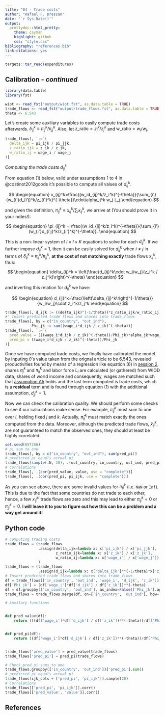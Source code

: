```yaml
---
title: "04 - Trade costs"
author: "Rafael F. Bressan"
date: "`r Sys.Date()`"
output:
  prettydoc::html_pretty:
    theme: cayman
    highlight: github
    css: "style.css"
bibliography: "references.bib"
link-citations: yes
---
```


<script type="text/x-mathjax-config">
MathJax.Hub.Config({
  TeX: { 
      equationNumbers: { 
            autoNumber: "all",
            formatNumber: function (n) {return n}
      } 
  }
});
</script>

```r
targets::tar_read(expenditures)
```

## Calibration - _continued_

```r
library(data.table)
library(fst)

wiot <- read_fst("output/wiot.fst", as.data.table = TRUE)
trade_flows <- read_fst("output/trade_flows.fst", as.data.table = TRUE)
theta <- 6.543
```

Let's create some auxiliary variables to easily compute trade costs afterwards.
$\delta_{ij}^k \equiv \pi_{ij}^k / \pi_{jj}^k$.
Also, let $\text{z_ratio} = z_i^k / z_j^k$ and $\text{w_ratio} = w_i / w_j$.

```r
trade_flows[, `:=`(
  delta_ijk = pi_ijk / pi_jjk,
  z_ratio_ijk = z_ik / z_jk,
  w_ratio_ij = wage_i / wage_j
)]
```

_Computing the trade costs $d_{ij}^k$_

From equation (1) below, valid under assumptions 1 to 4 in @costinot2012goods it's possible to compute all values of $d_{ij}^k$.

$$
\begin{equation}
x_{ij}^k=\frac{(w_id_{ij}^k/z_i^k)^{-\theta}}{\sum_{i'}(w_{i'}d_{i'j}^k/z_{i'}^k)^{-\theta}}\cdot\alpha_j^k w_j L_j
\end{equation}
$$

and given the definition, $\pi_{ij}^k\equiv x_{ij}^k / \sum_i x_{ij}^k$, we arrive at (You should prove it in your notes!):

$$
\begin{equation}
\pi_{ij}^k = \frac{(w_id_{ij}^k/z_i^k)^{-\theta}}{\sum_{i'}(w_{i'}d_{i'j}^k/z_{i'}^k)^{-\theta}}.
\end{equation}
$$

This is a non-linear system of $I\times I\times K$ equations to solve for each $d_{ij}^k$. If we further impose $d_{jj}^k=1$, then it can be easily solved for $d_{ij}^k$ when $i\neq j$ in terms of $\delta_{ij}^k \equiv \pi_{ij}^k / \pi_{jj}^k$, **at the cost of not matching exactly** trade flows $x_{ij}^k$, thus:

$$
\begin{equation}
  \delta_{ij}^k = \left(\frac{d_{ij}^k\cdot w_i/w_j}{z_i^k / z_j^k}\right)^{-\theta}
\end{equation}
$$

and inverting this relation for $d_{ij}^k$ we have:

$$
\begin{equation}
  d_{ij}^k=\frac{\left(\delta_{ij}^k\right)^{-1/\theta}}{w_i/w_j}\cdot z_i^k/z_j^k
\end{equation}
$$

```r
trade_flows[, d_ijk := ((delta_ijk)^(-1/theta))*z_ratio_ijk/w_ratio_ij]
#' Insert predicted trade flows and shares into trade_flows
trade_flows[, by = c("in_country", "out_ind"),
            Phi_jk := sum((wage_i*d_ijk / z_ik)^(-theta))]
trade_flows[, `:=`(
  pred_value = (((wage_i*d_ijk / z_ik)^(-theta))/Phi_jk)*alpha_jk*wage_j*employed_j,
  pred_pi = ((wage_i*d_ijk / z_ik)^(-theta))/Phi_jk
)]
```


Once we have computed trade costs, we finally have calibrated the model by inputing $\theta$'s value taken from the orignal article to be 6.543, revealed productivities found by means of a regression like equation (6) in [session 2](02_eatonkortum.html), shares $\alpha_j^k$ and $\pi_{ij}^k$ and labor force $L_i$ are calculated (or gathered) from WIOD data, shares of world income and consequently, wages are matched such that [assumption A5](02_eatonkortum.html) holds and the last term computed is trade costs, which is a **residual** term and is found through equation (1) with the additional assumption, $d_{jj}^k=1$. 

Now we can check the calibration quality. We should perform some checks to see if our calculations make sense. For example, $\hat\pi_{ij}^k$ must sum to one over $i$, helding fixed $j$ and $k$. Actually, $\hat\pi_{ij}^k$ must match exactly the ones computed from the data. Moreover, although the predicted trade flows, $\hat x_{ij}^k$, are not guaranteed to match the observed ones, they should at least be highly correlated.  

```r
set.seed(657286)
# pi sum to one
trade_flows[, by = c("in_country", "out_ind"), sum(pred_pi)]
# predicted pi equals actual pi
trade_flows[sample(.N, 20), .(out_country, in_country, out_ind, pred_pi, pi_ijk)]
# Correlations
trade_flows[, .(cor(pred_value, value, use = "complete"))]
trade_flows[, .(cor(pred_pi, pi_ijk, use = "complete"))]
```

As you can see above, there are some invalid values for $\hat\pi_{ij}^k$ (i.e. `NaN` or `Inf`). This is due to the fact that some countries do not trade to each other, hence, a few $x_{ij}^{kl}$ trade flows are zero and this may lead to either $\pi_{ij}^k=0$ or $\pi_{jj}^k=0$. **I will leave it to you to figure out how this can be a problem and a way get around it!**

## Python code

```python
# Computing trading costs
trade_flows = (trade_flows
               .assign(delta_ijk=lambda x: x['pi_ijk'] / x['pi_jjk'],
                       z_ratio_ijk=lambda x: x['z_ik'] / x['z_jk'],
                       w_ratio_ij=lambda x: x['wage_i'] / x['wage_j'])
               )
trade_flows = (trade_flows
               .assign(d_ijk=lambda x: x['delta_ijk']**(-1/theta)*x['z_ratio_ijk']/x['w_ratio_ij']))
# Insert predicted trade flows and shares into trade_flows
df = trade_flows[['in_country', 'out_ind', 'wage_i', 'd_ijk', 'z_ik']]
df['Phi_jk'] = (df['wage_i']*df['d_ijk'] / df['z_ik'])**(-theta)
df = df.groupby(['in_country', 'out_ind'], as_index=False)['Phi_jk'].agg(sum)
trade_flows = trade_flows.merge(df, on=['in_country', 'out_ind'], how='left')

# Auxilary functions


def pred_value(df):
    return (((df['wage_i']*df['d_ijk'] / df['z_ik'])**(-theta))/df['Phi_jk'])*df['alpha_jk']*df['wage_j']*df['employed_j']


def pred_pi(df):
    return ((df['wage_i']*df['d_ijk'] / df['z_ik'])**(-theta))/df['Phi_jk']


trade_flows['pred_value'] = pred_value(trade_flows)
trade_flows['pred_pi'] = pred_pi(trade_flows)

# Check pred_pi sums to one
trade_flows.groupby(['in_country', 'out_ind'])['pred_pi'].sum()
# predicted pi equals actual pi
trade_flows[ijk_cols + ['pred_pi', 'pi_ijk']].sample(20)
# Correlations
trade_flows[['pred_pi', 'pi_ijk']].corr()
trade_flows[['pred_value', 'value']].corr()
```

## References